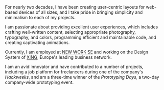 For nearly two decades, I have been creating user-centric layouts for web-based devices of all sizes, and I take pride in bringing simplicity and minimalism to each of my projects.

I am passionate about providing excellent user experiences, which includes crafting well-written content, selecting appropriate photography, typography, and colors, programming efficient and maintainable code, and creating captivating animations.

Currently, I am employed at [NEW WORK SE](https://www.new-work.se/) and working on the Design System of [XING](https://www.xing.com/), Europe's leading business network.

I am an avid innovator and have contributed to a number of projects, including a job platform for freelancers during one of the company's _Hackweeks_, and am a three-time winner of the _Prototyping Days_, a two-day company-wide prototyping event.
